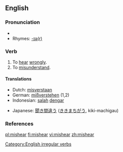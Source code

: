 ==English==

===Pronunciation===
*{{IPA|/'mɪshiɾ/}}
*Rhymes: [[Rhymes:English:-ɪə(r)|-ɪə(r)]]

===Verb===
{{en-verb|mishears|mishearing|misheard}}

# To [[hear]] [[wrongly]].
# To [[misunderstand]].

====Translations====
{{top}}
*Dutch: [[misverstaan]]
*German: [[mißverstehen]] (1,2)
*Indonesian: [[salah]] [[dengar]]
{{mid}}
*Japanese: [[聞き間違う]] ([[ききまちがう]], kiki-machigau)
{{bottom}}

===References===
{{R:Century 1911}}
{{R:Webster 1913}}

[[Category:English irregular verbs]]

[[pl:mishear]]
[[fi:mishear]]
[[vi:mishear]]
[[zh:mishear]]